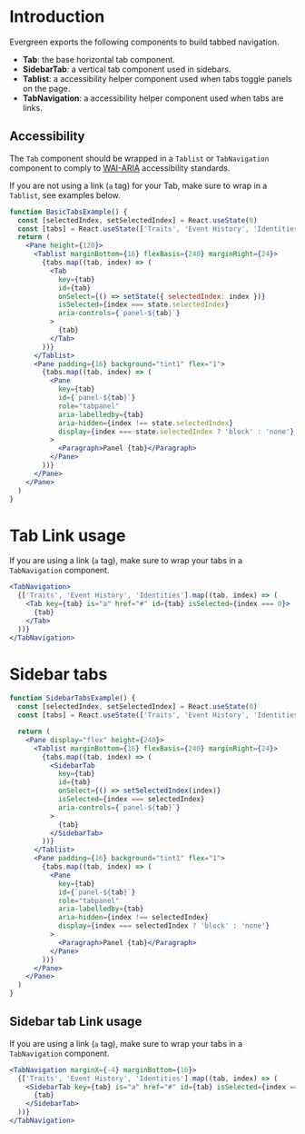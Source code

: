 # Introduction

Evergreen exports the following components to build tabbed navigation.

- **Tab**: the base horizontal tab component.
- **SidebarTab**: a vertical tab component used in sidebars.
- **Tablist**: a accessibility helper component used when tabs toggle panels on the page.
- **TabNavigation**: a accessibility helper component used when tabs are links.

## Accessibility

The `Tab` component should be wrapped in a `Tablist` or `TabNavigation` component
to comply to [WAI-ARIA](http://accessibility.athena-ict.com/aria/examples/tabpanel2.shtml) accessibility standards.

If you are not using a link (`a` tag) for your Tab,
make sure to wrap in a `Tablist`, see examples below.

```jsx collapse
function BasicTabsExample() {
  const [selectedIndex, setSelectedIndex] = React.useState(0)
  const [tabs] = React.useState(['Traits', 'Event History', 'Identities'])
  return (
    <Pane height={120}>
      <Tablist marginBottom={16} flexBasis={240} marginRight={24}>
        {tabs.map((tab, index) => (
          <Tab
            key={tab}
            id={tab}
            onSelect={() => setState({ selectedIndex: index })}
            isSelected={index === state.selectedIndex}
            aria-controls={`panel-${tab}`}
          >
            {tab}
          </Tab>
        ))}
      </Tablist>
      <Pane padding={16} background="tint1" flex="1">
        {tabs.map((tab, index) => (
          <Pane
            key={tab}
            id={`panel-${tab}`}
            role="tabpanel"
            aria-labelledby={tab}
            aria-hidden={index !== state.selectedIndex}
            display={index === state.selectedIndex ? 'block' : 'none'}
          >
            <Paragraph>Panel {tab}</Paragraph>
          </Pane>
        ))}
      </Pane>
    </Pane>
  )
}
```

# Tab Link usage

If you are using a link (`a` tag), make sure to wrap your tabs in a `TabNavigation` component.

```jsx
<TabNavigation>
  {['Traits', 'Event History', 'Identities'].map((tab, index) => (
    <Tab key={tab} is="a" href="#" id={tab} isSelected={index === 0}>
      {tab}
    </Tab>
  ))}
</TabNavigation>
```

# Sidebar tabs

```jsx collapse
function SidebarTabsExample() {
  const [selectedIndex, setSelectedIndex] = React.useState(0)
  const [tabs] = React.useState(['Traits', 'Event History', 'Identities'])

  return (
    <Pane display="flex" height={240}>
      <Tablist marginBottom={16} flexBasis={240} marginRight={24}>
        {tabs.map((tab, index) => (
          <SidebarTab
            key={tab}
            id={tab}
            onSelect={() => setSelectedIndex(index)}
            isSelected={index === selectedIndex}
            aria-controls={`panel-${tab}`}
          >
            {tab}
          </SidebarTab>
        ))}
      </Tablist>
      <Pane padding={16} background="tint1" flex="1">
        {tabs.map((tab, index) => (
          <Pane
            key={tab}
            id={`panel-${tab}`}
            role="tabpanel"
            aria-labelledby={tab}
            aria-hidden={index !== selectedIndex}
            display={index === selectedIndex ? 'block' : 'none'}
          >
            <Paragraph>Panel {tab}</Paragraph>
          </Pane>
        ))}
      </Pane>
    </Pane>
  )
}
```

## Sidebar tab Link usage

If you are using a link (`a` tag), make sure to wrap your tabs in a `TabNavigation` component.

```jsx
<TabNavigation marginX={-4} marginBottom={16}>
  {['Traits', 'Event History', 'Identities'].map((tab, index) => (
    <SidebarTab key={tab} is="a" href="#" id={tab} isSelected={index === 0}>
      {tab}
    </SidebarTab>
  ))}
</TabNavigation>
```

